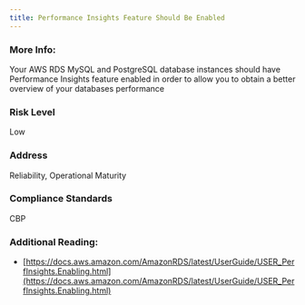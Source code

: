 ```yaml
---
title: Performance Insights Feature Should Be Enabled
---
```


### More Info:

Your AWS RDS MySQL and PostgreSQL database instances should have Performance Insights feature enabled in order to allow you to obtain a better overview of your databases performance

### Risk Level

Low

### Address

Reliability, Operational Maturity

### Compliance Standards

CBP

### Additional Reading:

- [https://docs.aws.amazon.com/AmazonRDS/latest/UserGuide/USER_PerfInsights.Enabling.html](https://docs.aws.amazon.com/AmazonRDS/latest/UserGuide/USER_PerfInsights.Enabling.html)
